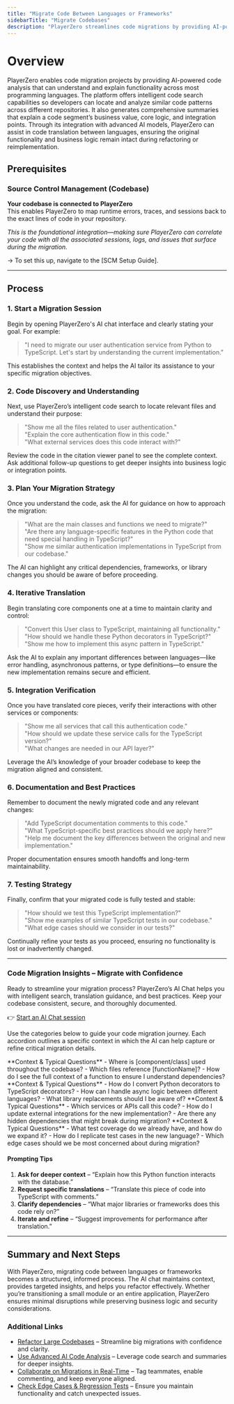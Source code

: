 ```yaml
---
title: "Migrate Code Between Languages or Frameworks"
sidebarTitle: "Migrate Codebases"
description: "PlayerZero streamlines code migrations by providing AI-powered analysis, language translations, and best practices."
---
```


# Overview

PlayerZero enables code migration projects by providing AI-powered code analysis that can understand and explain functionality across most programming languages. The platform offers intelligent code search capabilities so developers can locate and analyze similar code patterns across different repositories. It also generates comprehensive summaries that explain a code segment’s business value, core logic, and integration points. Through its integration with advanced AI models, PlayerZero can assist in code translation between languages, ensuring the original functionality and business logic remain intact during refactoring or reimplementation.

## **Prerequisites**

### Source Control Management (Codebase)

**Your codebase is connected to PlayerZero**  
This enables PlayerZero to map runtime errors, traces, and sessions back to the exact lines of code in your repository.

*This is the foundational integration—making sure PlayerZero can correlate your code with all the associated sessions, logs, and issues that surface during the migration.*

→ To set this up, navigate to the [SCM Setup Guide].

---

## **Process**

### 1. **Start a Migration Session**  
Begin by opening PlayerZero's AI chat interface and clearly stating your goal. For example:

> "I need to migrate our user authentication service from Python to TypeScript. Let's start by understanding the current implementation."

This establishes the context and helps the AI tailor its assistance to your specific migration objectives.

### 2. **Code Discovery and Understanding**  
Next, use PlayerZero’s intelligent code search to locate relevant files and understand their purpose:

> "Show me all the files related to user authentication."  
> "Explain the core authentication flow in this code."  
> "What external services does this code interact with?"

Review the code in the citation viewer panel to see the complete context. Ask additional follow-up questions to get deeper insights into business logic or integration points.

### 3. **Plan Your Migration Strategy**  
Once you understand the code, ask the AI for guidance on how to approach the migration:

> "What are the main classes and functions we need to migrate?"  
> "Are there any language-specific features in the Python code that need special handling in TypeScript?"  
> "Show me similar authentication implementations in TypeScript from our codebase."

The AI can highlight any critical dependencies, frameworks, or library changes you should be aware of before proceeding.

### 4. **Iterative Translation**  
Begin translating core components one at a time to maintain clarity and control:

> "Convert this User class to TypeScript, maintaining all functionality."  
> "How should we handle these Python decorators in TypeScript?"  
> "Show me how to implement this async pattern in TypeScript."

Ask the AI to explain any important differences between languages—like error handling, asynchronous patterns, or type definitions—to ensure the new implementation remains secure and efficient.

### 5. **Integration Verification**  
Once you have translated core pieces, verify their interactions with other services or components:

> "Show me all services that call this authentication code."  
> "How should we update these service calls for the TypeScript version?"  
> "What changes are needed in our API layer?"

Leverage the AI’s knowledge of your broader codebase to keep the migration aligned and consistent.

### 6. **Documentation and Best Practices**  
Remember to document the newly migrated code and any relevant changes:

> "Add TypeScript documentation comments to this code."  
> "What TypeScript-specific best practices should we apply here?"  
> "Help me document the key differences between the original and new implementation."

Proper documentation ensures smooth handoffs and long-term maintainability.

### 7. **Testing Strategy**  
Finally, confirm that your migrated code is fully tested and stable:

> "How should we test this TypeScript implementation?"  
> "Show me examples of similar TypeScript tests in our codebase."  
> "What edge cases should we consider in our tests?"

Continually refine your tests as you proceed, ensuring no functionality is lost or inadvertently changed.

---

### **Code Migration Insights – Migrate with Confidence**

Ready to streamline your migration process? PlayerZero’s AI Chat helps you with intelligent search, translation guidance, and best practices. Keep your codebase consistent, secure, and thoroughly documented.

👉 [Start an AI Chat session](https://app.playerzero.ai/chat)

Use the categories below to guide your code migration journey. Each accordion outlines a specific context in which the AI can help capture or refine critical migration details.

<AccordionGroup>

  <Accordion title="Discovery & Analysis">
    **Context & Typical Questions**  
    - Where is [component/class] used throughout the codebase?  
    - Which files reference [functionName]?  
    - How do I see the full context of a function to ensure I understand dependencies?  
  </Accordion>

  <Accordion title="Translation & Rewriting">
    **Context & Typical Questions**  
    - How do I convert Python decorators to TypeScript decorators?  
    - How can I handle async logic between different languages?  
    - What library replacements should I be aware of?  
  </Accordion>

  <Accordion title="Integration & Dependencies">
    **Context & Typical Questions**  
    - Which services or APIs call this code?  
    - How do I update external integrations for the new implementation?  
    - Are there any hidden dependencies that might break during migration?  
  </Accordion>

  <Accordion title="Testing & Validation">
    **Context & Typical Questions**  
    - What test coverage do we already have, and how do we expand it?  
    - How do I replicate test cases in the new language?  
    - Which edge cases should we be most concerned about during migration?  
  </Accordion>

</AccordionGroup>

#### **Prompting Tips**

1. **Ask for deeper context** – “Explain how this Python function interacts with the database.”  
2. **Request specific translations** – “Translate this piece of code into TypeScript with comments.”  
3. **Clarify dependencies** – “What major libraries or frameworks does this code rely on?”  
4. **Iterate and refine** – “Suggest improvements for performance after translation.”

---

## **Summary and Next Steps**

With PlayerZero, migrating code between languages or frameworks becomes a structured, informed process. The AI chat maintains context, provides targeted insights, and helps you refactor effectively. Whether you’re transitioning a small module or an entire application, PlayerZero ensures minimal disruptions while preserving business logic and security considerations.

### Additional Links

- [Refactor Large Codebases](mintlify://refactor-large-codebases) – Streamline big migrations with confidence and clarity.  
- [Use Advanced AI Code Analysis](mintlify://ai-code-analysis) – Leverage code search and summaries for deeper insights.  
- [Collaborate on Migrations in Real-Time](mintlify://collaborate-on-migrations) – Tag teammates, enable commenting, and keep everyone aligned.  
- [Check Edge Cases & Regression Tests](mintlify://edge-cases-tests) – Ensure you maintain functionality and catch unexpected issues.  

